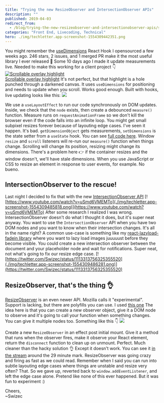 ```yaml
---
title: "Trying the new ResizeObserver and IntersectionObserver APIs"
description: ""
published: 2019-04-03
redirect_from:
  - /blog/trying-the-new-resizeobserver-and-intersectionobserver-apis/swizec/9005
categories: "Front End, Livecoding, Technical"
hero: ./img/techletter.app-screenshot-1554309442351.png
---
```


You might remember the [useDimensions](https://github.com/Swizec/useDimensions) React Hook I opensourced a few weeks ago. 246 stars, 2 issues, and 1 merged PR make it the most useful library I ever released 💪 Some 10 days ago I made it update measurements live. Needed to make this working for a client project 👇 [![Scrollable overlay highlight](./img/Scrollable-overlay-highlightc3g6gd.gif)  
Scrollable overlay highlight](./img/8kYM6gu.gif) It's not perfect, but that highlight is a hole punched through a darkened canvas. It uses `useDimensions` for positioning and needs to update when you scroll. Works good enough. Built with hooks, live updating looks like this: [![](./img/techletter.app-screenshot-1554309442351.png)](<https://carbon.now.sh/?bg=rgba(255,255,255,1)&t=seti&l=javascript&ds=true&wc=true&wa=true&pv=48px&ph=32px&ln=false&code=useLayoutEffect(()%20%3D%3E%20%7B%0A%20%20%20%20if%20(node)%20%7B%0A%20%20%20%20%20%20%20%20const%20measure%20%3D%20()%20%3D%3E%0A%20%20%20%20%20%20%20%20%20%20%20%20window.requestAnimationFrame(()%20%3D%3E%0A%20%20%20%20%20%20%20%20%20%20%20%20%20%20%20%20setDimensions(getDimensionObject(node))%0A%20%20%20%20%20%20%20%20%20%20%20%20)%3B%0A%20%20%20%20%20%20%20%20measure()%3B%0A%0A%20%20%20%20%20%20%20%20window.addEventListener(%22resize%22%2C%20measure)%3B%0A%20%20%20%20%20%20%20%20window.addEventListener(%22scroll%22%2C%20measure)%3B%0A%0A%20%20%20%20%20%20%20%20return%20()%20%3D%3E%20%7B%0A%20%20%20%20%20%20%20%20%20%20%20%20window.removeEventListener(%22resize%22%2C%20measure)%3B%0A%20%20%20%20%20%20%20%20%20%20%20%20window.removeEventListener(%22scroll%22%2C%20measure)%3B%0A%20%20%20%20%20%20%20%20%7D%3B%0A%20%20%20%20%7D%0A%7D%2C%20%5Bnode%5D)%3B%0A>)

We use a `useLayoutEffect` to run our code synchronously on DOM updates. Inside, we check that the `node` exists, then create a debounced `measure()` function. Measure runs on `requestAnimationFrame` so we don't kill the browser even if the code falls into an infinite loop. You might get small subpixel resizes forever because of layouting edge cases. I've seen it happen. It's bad. `getDimensionObject` gets measurements, `setDimensions` is the state setter from a `useState` hook. You can see [full code here](https://github.com/Swizec/useDimensions/blob/master/src/index.js). Window `resize` and `scroll` listeners will re-run our `measure()` function when things change. Scrolling will change its position, resizing might change its dimensions. There's a problem here 👉 if the container resizes and the window doesn't, we'll have stale dimensions. When you use JavaScript or CSS to resize an element in response to user events, for example. No bueno.

## IntersectionObserver to the rescue!

Last night I decided to fix that with the new [IntersectionObserver API](https://developer.mozilla.org/en-US/docs/Web/API/Intersection_Observer_API) [![https://www.youtube.com/watch?v=uSmd6VMEMTo](./img/techletter.app-screenshot-1554309485818.png)](https://www.youtube.com/watch?v=uSmd6VMEMTo) After some research I realized I was wrong. IntersectionObserver doesn't do what I thought it does, but it's super neat anyway. You want to use the `IntersectionObserver` API when you have two DOM nodes and you want to know when their intersection changes. It's all in the name right? A common use-case is something like my [react-lazyload-fadein library](https://github.com/Swizec/react-lazyload-fadein) where you want to lazy load images juuuuust before they become visible. You could create a new intersection observer between the document and your placeholder node and wait for notifications. Super neat, not what's going to fix our resize edge case. [![https://twitter.com/Swizec/status/1113313756325355520](./img/techletter.app-screenshot-1554309486281.png)](https://twitter.com/Swizec/status/1113313756325355520)

## ResizeObserver, that's the thing 👌

[ResizeObserver](https://developer.mozilla.org/en-US/docs/Web/API/ResizeObserver) is an even newer API. Mozilla calls it "experimental". Support is lacking, but there are polyfills you can use. I used [this one](https://www.npmjs.com/package/resize-observer-polyfill) The idea here is that you can create a new observer object, give it a DOM node to observe and it's going to call your function when something changes. You can give it multiple nodes too. Something like this 👇 [![](./img/techletter.app-screenshot-1554309485677.png)](<https://carbon.now.sh/?bg=rgba(255,255,255,1)&t=seti&l=javascript&ds=true&wc=true&wa=true&pv=48px&ph=32px&ln=false&code=function%20Observed()%20%7B%0A%20%20%20%20const%20ref%20%3D%20useRef()%3B%0A%20%20%20%20useEffect(()%20%3D%3E%20%7B%0A%20%20%20%20%20%20%20%20const%20ro%20%3D%20new%20ResizeObserver(entries%20%3D%3E%20%7B%0A%20%20%20%20%20%20%20%20%20%20%20%20const%20node%20%3D%20entries%5B0%5D.target%3B%0A%20%20%20%20%20%20%20%20%20%20%20%20%2F%2F%20do%20whatever%20with%20new%20size%0A%20%20%20%20%20%20%20%20%7D)%0A%20%20%20%20%20%20%20%20ro.observe(ref.current)%3B%0A%20%20%20%20%20%20%20%20return%20ro.disconnect%3B%0A%20%20%20%20%7D%2C%20%5B%5D)%0A%0A%20%20%20%20return%20%3Cdiv%20ref%3D%7Bref%7D%3E...%3C%2Fdiv%3E%0A%7D%0A>)

Create a new `ResizeObserver` in an effect post initial mount. Give it a method that runs when the observer fires, make it observe your React element, return the `disconnect` function to clean up on unmount. Perfect. Much cleaner than the hacky solution 👌 Except it doesn't work. You can see it [in the stream](https://youtu.be/uSmd6VMEMTo?t=1756) around the 29 minute mark. ResizeObserver was going crazy and firing as fast as we could read. Remember when I said you can run into subtle layouting edge cases where things are unstable and resize very often? That. So we gave up, reverted back to `window.addEventListener`, and left the edge case alone. Pretend like none of this ever happened. But it was fun to experiment :)

Cheers,  
~Swizec
